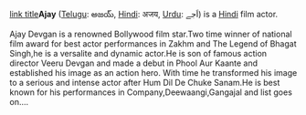 [http://www.example.com link title]'''Ajay''' ([[Telugu language|Telugu]]: అజయ్, [[Hindi]]: अजय, [[Urdu]]: اَجے) is a [[Hindi language|Hindi]] film actor.

Ajay Devgan is a renowned Bollywood film star.Two time winner of national film award for best actor performances in Zakhm and The Legend of Bhagat Singh,he is a versalite and dynamic actor.He is son of famous action director Veeru Devgan and made a debut in Phool Aur Kaante and established his image as an action hero.
With time he transformed his image to a serious and intense actor after Hum Dil De Chuke Sanam.He is best known for his performances in Company,Deewaangi,Gangajal and list goes on....
